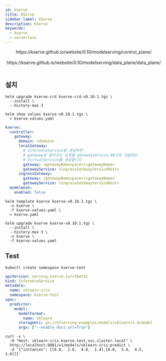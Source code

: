 ```yaml
---
id: kserve
title: KServe
sidebar_label: KServe
description: KServe
keywords:
  - kserve
  - serverless
---
```



<center>
  <Image
    img={require("@site/static/img/mlops/mlops/provisioning/kserve/controlplane.png")}
    width={750}
  />
</center>
<center>
  <Link to="https://kserve.github.io/website/0.10/modelserving/control_plane/">
    https://kserve.github.io/website/0.10/modelserving/control_plane/
  </Link>
</center>

<br />

<center>
  <Image
    img={require("@site/static/img/mlops/mlops/provisioning/kserve/dataplane.jpg")}
    width={600}
  />
</center>
<center>
  <Link to="https://kserve.github.io/website/0.10/modelserving/data_plane/data_plane/">
    https://kserve.github.io/website/0.10/modelserving/data_plane/data_plane/
  </Link>
</center>

<br />

## 설치

```shell
helm upgrade kserve-crd kserve-crd-v0.10.1.tgz \
  --install \
  --history-max 3
```

```shell
helm show values kserve-v0.10.1.tgz \
  > kserve-values.yaml
```

```yaml title="kserve-values.yaml"
kserve:
  controller:
    gateway:
      domain: <domain>
      localGateway:
        # InferenceService를 생성하면
        # gateway로 들어오는 요청을 gatewayService:80으로 전달하는
        # VirtualService를 생성합니다
        gateway: <gatewayNamespace>/<gatewayName>
        gatewayService: <ingressGatewayServiceHost>
      ingressGateway:
        gateway: <gatewayNamespace>/<gatewayName>
        gatewayService: <ingressGatewayServiceHost>
  modelmesh:
    enabled: false
```

```shell
helm template kserve kserve-v0.10.1.tgz \
  -n kserve \
  -f kserve-values.yaml \
  > kserve.yaml
```

```shell
helm upgrade kserve kserve-v0.10.1.tgz \
  --install \
  --history-max 3 \
  -n kserve \
  -f kserve-values.yaml
```

## Test

```shell
kubectl create namespace kserve-test
```

```yaml
apiVersion: serving.kserve.io/v1beta1
kind: InferenceService
metadata:
  name: sklearn-iris
  namespace: kserve-test
spec:
  predictor:
    model:
      modelFormat:
        name: sklearn
      storageUri: gs://kfserving-examples/models/sklearn/1.0/model
      args: ["--enable_docs_url=True"]
```

```shell
curl -v \
  -H "Host: sklearn-iris.kserve-test.svc.cluster.local" \
  http://localhost:8081/v1/models/sklearn-iris:predict \
  -d '{"instances": [[6.8,  2.8,  4.8,  1.4],[6.0,  3.4,  4.5,  1.6]]}'
```
